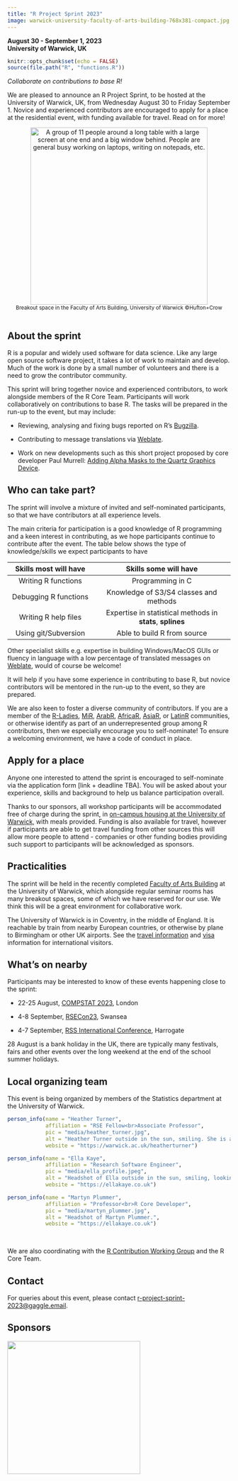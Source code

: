 ```yaml
---
title: "R Project Sprint 2023"
image: warwick-university-faculty-of-arts-building-768x381-compact.jpg
---
```


**August 30 - September 1, 2023\
University of Warwick, UK**

```r
knitr::opts_chunk$set(echo = FALSE)
source(file.path("R", "functions.R"))
```

*Collaborate on contributions to base R!*

We are pleased to announce an R Project Sprint, to be hosted at the University of Warwick, UK, from Wednesday August 30 to Friday September 1. Novice and experienced contributors are encouraged to apply for a place at the residential event, with funding available for travel. Read on for more!

<center>![A group of 11 people around a long table with a large screen at one end and a big window behind. People are general busy working on laptops, writing on notepads, etc.](warwick-university-faculty-of-arts-building-768x381-compact.jpg){alt="A group of 11 people around a long table with a large screen at one end and a big window behind. People are general busy working on laptops, writing on notepads, etc." style="height:400px"}<br> <small>Breakout space in the Faculty of Arts Building, University of Warwick ©Hufton+Crow<br><br></small></center>

## About the sprint

R is a popular and widely used software for data science. Like any large open source software project, it takes a lot of work to maintain and develop. Much of the work is done by a small number of volunteers and there is a need to grow the contributor community.

This sprint will bring together novice and experienced contributors, to work alongside members of the R Core Team. Participants will work collaboratively on contributions to base R. The tasks will be prepared in the run-up to the event, but may include:

-   Reviewing, analysing and fixing bugs reported on R's [Bugzilla](https://bugs.r-project.org/).

-   Contributing to message translations via [Weblate](https://translate.rx.studio/projects/r-project/).

-   Work on new developments such as this short project proposed by core developer Paul Murrell: [Adding Alpha Masks to the Quartz Graphics Device](short-projects/quartz-alpha-mask).

## Who can take part?

The sprint will involve a mixture of invited and self-nominated participants, so that we have contributors at all experience levels.

The main criteria for participation is a good knowledge of R programming and a keen interest in contributing, as we hope participants continue to contribute after the event. The table below shows the type of knowledge/skills we expect participants to have

| Skills most will have |                   Skills some will have                    |
|:--------------------------:|:------------------------------------------:|
|  Writing R functions  |                      Programming in C                      |
| Debugging R functions |           Knowledge of S3/S4 classes and methods           |
| Writing R help files  | Expertise in statistical methods in **stats**, **splines** |
| Using git/Subversion  |                Able to build R from source                 |

Other specialist skills e.g. expertise in building Windows/MacOS GUIs or fluency in language with a low percentage of translated messages on [Weblate](https://translate.rx.studio/projects/r-project/), would of course be welcome!

It will help if you have some experience in contributing to base R, but novice contributors will be mentored in the run-up to the event, so they are prepared.

We are also keen to foster a diverse community of contributors. If you are a member of the [R-Ladies](https://rladies.org/), [MiR](https://mircommunity.com/), [ArabR](https://github.com/ARab-R), [AfricaR](https://africa-r.org/), [AsiaR](https://bit.ly/join_asiaR_slack), or [LatinR](https://latin-r.com/) communities, or otherwise identify as part of an underrepresented group among R contributors, then we especially encourage you to self-nominate! To ensure a welcoming environment, we have a code of conduct in place.

## Apply for a place

Anyone one interested to attend the sprint is encouraged to self-nominate via the application form \[link + deadline TBA\]. You will be asked about your experience, skills and background to help us balance participation overall.

Thanks to our sponsors, all workshop participants will be accommodated free of charge during the sprint, in [on-campus housing at the University of Warwick](https://warwick.ac.uk/services/conferences/spaces/central-campus-venues/accommodation/arthur-vick), with meals provided. Funding is also available for travel, however if participants are able to get travel funding from other sources this will allow more people to attend - companies or other funding bodies providing such support to participants will be acknowledged as sponsors.

## Practicalities

The sprint will be held in the recently completed [Faculty of Arts Building](https://educationsnapshots.com/projects/21632/warwick-university-faculty-of-arts-building/) at the University of Warwick, which alongside regular seminar rooms has many breakout spaces, some of which we have reserved for our use. We think this will be a great environment for collaborative work.

The University of Warwick is in Coventry, in the middle of England. It is reachable by train from nearby European countries, or otherwise by plane to Birmingham or other UK airports. See the [travel information](https://warwick.ac.uk/about/visiting/directions/international/) and [visa](https://www.gov.uk/check-uk-visa) information for international visitors.

## What's on nearby

Participants may be interested to know of these events happening close to the sprint:

-   22-25 August, [COMPSTAT 2023](http://www.compstat2023.org/), London

-   4-8 September, [RSECon23](https://society-rse.org/rse-conference-2023/), Swansea

-   4-7 September, [RSS International Conference](https://rss.org.uk/training-events/conference-2023/), Harrogate

28 August is a bank holiday in the UK, there are typically many festivals, fairs and other events over the long weekend at the end of the school summer holidays.

## Local organizing team

This event is being organized by members of the Statistics department at the University of Warwick.

::: people-gallery
::: {#person1}
```r
person_info(name = "Heather Turner",
            affiliation = "RSE Fellow<br>Associate Professor",
            pic = "media/heather_turner.jpg",
            alt = "Heather Turner outside in the sun, smiling. She is a white woman in her 40s with dark straight hair tied back and wears glasses.",
            website = "https://warwick.ac.uk/heatherturner")
```
:::

::: {#person2}
```r
person_info(name = "Ella Kaye",
            affiliation = "Research Software Engineer",
            pic = "media/ella_profile.jpeg",
            alt = "Headshot of Ella outside in the sun, smiling, looking slightly off-camera. She is a white woman in her 40s with short dark hair.",
            website = "https://ellakaye.co.uk")
```
:::

::: {#person3}
```r
person_info(name = "Martyn Plummer",
            affiliation = "Professor<br>R Core Developer",
            pic = "media/martyn_plummer.jpg",
            alt = "Headshot of Martyn Plummer.",
            website = "https://ellakaye.co.uk")
```
:::
:::

<br>

We are also coordinating with the [R Contribution Working Group](https://contributor.r-project.org/working-group) and the R Core Team.

## Contact

For queries about this event, please contact [r-project-sprint-2023\@gaggle.email](mailto:r-project-sprint-2023@gaggle.email).

## Sponsors

[![](media/EPSRC_logo.png){fig-alt="Engineering and Physical Sciences Council logo" width="300"}](https://www.ukri.org/councils/epsrc/)
